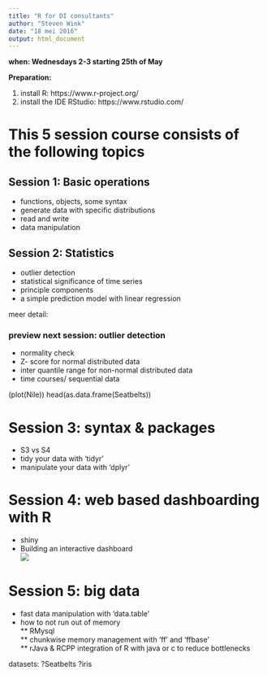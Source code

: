 ```yaml
---
title: "R for DI consultants"
author: "Steven Wink"
date: "18 mei 2016"
output: html_document
---
```


 
**when: Wednesdays 2-3 starting 25th of May**  


**Preparation:**  


1. install R: https://www.r-project.org/  
2. install the IDE RStudio: https://www.rstudio.com/


# This 5 session course consists of the following topics
## Session 1: Basic operations
* functions, objects, some syntax
* generate data with specific distributions
* read and write
* data manipulation

## Session 2: Statistics
* outlier detection
* statistical significance of time series
* principle components
* a simple prediction model with linear regression

meer detail:


### preview next session: outlier detection  
* normality check  
* Z- score for normal distributed data  
* inter quantile range for non-normal distributed data  
* time courses/ sequential data  

 (plot(Nile))
head(as.data.frame(Seatbelts))





# Session 3: syntax & packages
* S3 vs S4
* tidy your data with 'tidyr'
* manipulate your data with 'dplyr'

# Session 4: web based dashboarding with R
* shiny 
* Building an interactive dashboard   
![](D:\\leren\\consultantR\\images\\shinyExample.jpg)  


# Session 5: big data
* fast data manipulation with 'data.table'
* how to not run out of memory  
** RMysql  
** chunkwise memory management with 'ff' and 'ffbase'  
** rJava & RCPP integration of R with java or c to reduce bottlenecks   



datasets:
?Seatbelts
?iris



